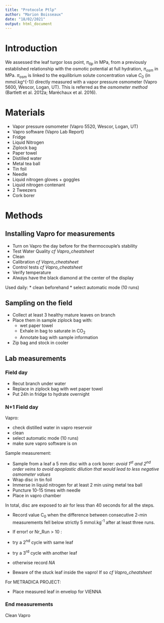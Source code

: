 ```yaml
---
title: "Protocole Ptlp"
author: "Marion Boisseaux"
date: "18/02/2021"
output: html_document
---
```

# Introduction 

We assessed the leaf turgor loss point, $\pi_{tlp}$ in MPa, from a previously established relationship with the osmotic potential at full hydration, $\pi_{osm}$ in MPa. $\pi_{osm}$ is linked to the equilibrium solute concentration value $C_0$ (in mmol.kg^{-1}) directly measured with a vapor pressure osmometer (Vapro 5600, Wescor, Logan, UT). This is referred as the *osmometer method* (Bartlett et al. 2012a; Maréchaux et al. 2016).

# Materials


* Vapor pressure osmometer (Vapro 5520, Wescor, Logan, UT)
* Vapro software (Vapro Lab Report)
* Fridge
* Liquid Nitrogen
* Ziplock bag  
* Paper towel 
* Distilled water
* Metal tea ball
* Tin foil
* Needle  
* Liquid nitrogen gloves + goggles
* Liquid nitrogen contenant
* 2 Tweezers
* Cork borer

# Methods

## Installing Vapro for measurements

* Turn on Vapro the day before for the thermocouple's stability
* Test Water Quality *cf Vapro_cheatsheet*
* Clean 
* Calibration *cf Vapro_cheatsheet*
* Control tests *cf Vapro_cheatsheet*
* Verify temperature
* Always have the black diamond at the center of the display

Used daily:
* clean beforehand
* select automatic mode (10 runs)

## Sampling on the field

* Collect at least 3 healthy mature leaves on branch
* Place them in sample ziplock bag with: 
  + wet paper towel
  + Exhale in bag to saturate in CO~2~
  + Annotate bag with sample information
* Zip bag and stock in cooler

## Lab measurements

### Field day
* Recut branch under water
* Replace in ziplock bag with wet paper towel 
* Put 24h in fridge to hydrate overnight

### N+1 Field day

Vapro: 
 
* check distilled water in vapro reservoir
* clean
* select automatic mode (10 runs)
* make sure vapro software is on 

Sample measurement:

* Sample from a leaf a 5 mm disc with a cork borer: *avoid 1^st^ and 2^nd^ order veins to avoid apoplastic dilution that would lead to less negative osmometer values*
* Wrap disc in tin foil
* Immerse in liquid nitrogen for at least 2 min using metal tea ball
* Puncture 10-15 times with needle 
* Place in vapro chamber

In total, disc are exposed to air for less than 40 seconds for all the steps. 

* Record value C~0~ when the difference between consecutive 2-min measurements fell below strictly 5 mmol.kg^-1^ after at least three runs.

* If error! or Nr_Run > 10 : 
+ try a 2^nd^ cycle with same leaf
+ try a 3^rd^ cycle with another leaf 
+ otherwise record *NA*

* Beware of the stuck leaf inside the vapro! If so *cf Vapro_cheatsheet*

For METRADICA PROJECT: 

* Place measured leaf in envelop for VIENNA 

### End measurements

Clean Vapro











































